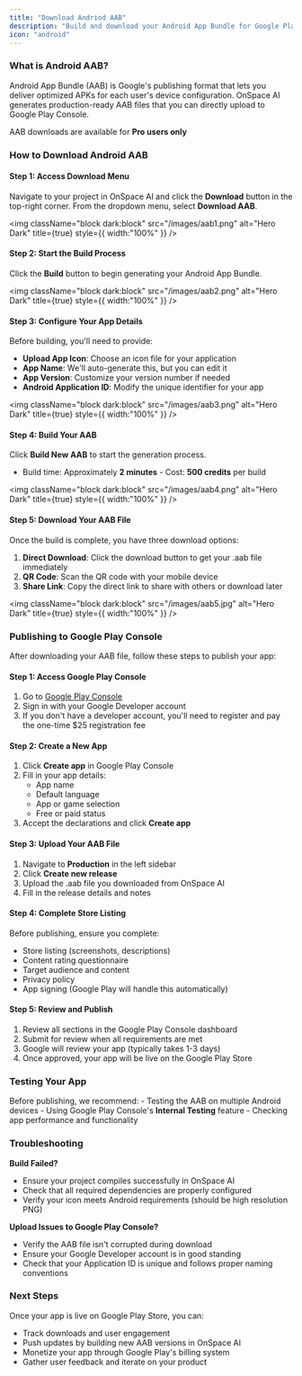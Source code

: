 ```yaml
---
title: "Download Andriod AAB"
description: "Build and download your Android App Bundle for Google Play Console distribution"
icon: "android"
---
```

### **What is Android AAB?**

Android App Bundle (AAB) is Google's publishing format that lets you deliver optimized APKs for each user's device configuration. OnSpace AI generates production-ready AAB files that you can directly upload to Google Play Console.

AAB downloads are available for **Pro users only**

### **How to Download Android AAB**

#### **Step 1: Access Download Menu**

Navigate to your project in OnSpace AI and click the **Download** button in the top-right corner. From the dropdown menu, select **Download AAB**.

<img
  className="block dark:block"
  src="/images/aab1.png"
  alt="Hero Dark"
  title={true}
  style={{ width:"100%" }}
/>

#### **Step 2: Start the Build Process**

Click the **Build** button to begin generating your Android App Bundle.

<img
  className="block dark:block"
  src="/images/aab2.png"
  alt="Hero Dark"
  title={true}
  style={{ width:"100%" }}
/>

#### **Step 3: Configure Your App Details**

Before building, you'll need to provide:

- **Upload App Icon**: Choose an icon file for your application
- **App Name**: We'll auto-generate this, but you can edit it
- **App Version**: Customize your version number if needed
- **Android Application ID**: Modify the unique identifier for your app

<img
  className="block dark:block"
  src="/images/aab3.png"
  alt="Hero Dark"
  title={true}
  style={{ width:"100%" }}
/>

#### **Step 4: Build Your AAB**

Click **Build New AAB** to start the generation process.

- Build time: Approximately **2 minutes** - Cost: **500 credits** per build

<img
  className="block dark:block"
  src="/images/aab4.png"
  alt="Hero Dark"
  title={true}
  style={{ width:"100%" }}
/>

#### **Step 5: Download Your AAB File**

Once the build is complete, you have three download options:

1. **Direct Download**: Click the download button to get your .aab file immediately
2. **QR Code**: Scan the QR code with your mobile device
3. **Share Link**: Copy the direct link to share with others or download later

<img
  className="block dark:block"
  src="/images/aab5.jpg"
  alt="Hero Dark"
  title={true}
  style={{ width:"100%" }}
/>

### **Publishing to Google Play Console**

After downloading your AAB file, follow these steps to publish your app:

#### **Step 1: Access Google Play Console**

1. Go to [Google Play Console](https://play.google.com/console)
2. Sign in with your Google Developer account
3. If you don't have a developer account, you'll need to register and pay the one-time \$25 registration fee

#### **Step 2: Create a New App**

1. Click **Create app** in Google Play Console
2. Fill in your app details:
   - App name
   - Default language
   - App or game selection
   - Free or paid status
3. Accept the declarations and click **Create app**

#### **Step 3: Upload Your AAB File**

1. Navigate to **Production** in the left sidebar
2. Click **Create new release**
3. Upload the .aab file you downloaded from OnSpace AI
4. Fill in the release details and notes

#### **Step 4: Complete Store Listing**

Before publishing, ensure you complete:

- Store listing (screenshots, descriptions)
- Content rating questionnaire
- Target audience and content
- Privacy policy
- App signing (Google Play will handle this automatically)

#### **Step 5: Review and Publish**

1. Review all sections in the Google Play Console dashboard
2. Submit for review when all requirements are met
3. Google will review your app (typically takes 1-3 days)
4. Once approved, your app will be live on the Google Play Store

### **Testing Your App**

Before publishing, we recommend: - Testing the AAB on multiple Android devices - Using Google Play Console's **Internal Testing** feature - Checking app performance and functionality

### **Troubleshooting**

**Build Failed?**

- Ensure your project compiles successfully in OnSpace AI
- Check that all required dependencies are properly configured
- Verify your icon meets Android requirements (should be high resolution PNG)

**Upload Issues to Google Play Console?**

- Verify the AAB file isn't corrupted during download
- Ensure your Google Developer account is in good standing
- Check that your Application ID is unique and follows proper naming conventions

### **Next Steps**

Once your app is live on Google Play Store, you can:

- Track downloads and user engagement
- Push updates by building new AAB versions in OnSpace AI
- Monetize your app through Google Play's billing system
- Gather user feedback and iterate on your product